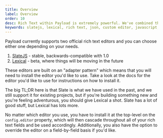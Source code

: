 ```yaml
---
title: Overview
label: Overview
order: 10
desc: Rich Text within Payload is extremely powerful. We've combined the beauty of the Medium editor with the power of the Notion editor all in one place.
keywords: slatejs, lexical, rich text, json, custom editor, javascript, typescript
---
```


Payload currently supports two official rich text editors and you can choose either one depending on your needs.

1. [SlateJS](/docs/rich-text/slate) - stable, backwards-compatible with 1.0
2. [Lexical](/docs/rich-text/lexical) - beta, where things will be moving in the future

These editors are built on an "adapter pattern" which means that you will need to install the editor you'd like to use. Take a look at the docs for the editor you'd like to use for instructions on how to install it.

The big TL;DR here is that Slate is what we have used in the past, and we still support it for existing projects, but if you're building something new and you're feeling adventurous, you should give Lexical a shot. Slate has a lot of good stuff, but Lexical has lots more.

No matter which editor you use, you have to install it at the top-level on the `config.editor` property, which will then cascade throughout all of your rich text fields and be used accordingly. Additionally, you also have the option to override the editor on a field-by-field basis if you'd like.
